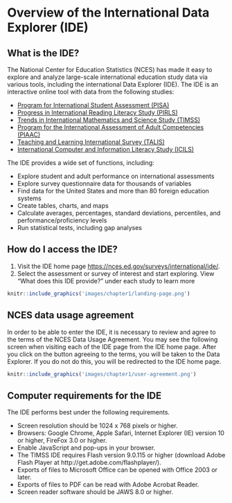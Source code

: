 # Overview of the International Data Explorer (IDE) {#overview}

## What is the IDE? 

The National Center for Education Statistics (NCES) has made it easy to explore and analyze large-scale international education study data via various tools, including the international Data Explorer (IDE). The IDE is an interactive online tool with data from the following studies: 

-	[Program for International Student Assessment (PISA)](https://nces.ed.gov/surveys/pisa/){target="_blank"}
-	[Progress in International Reading Literacy Study (PIRLS)](https://nces.ed.gov/surveys/pirls/index.asp){target="_blank"}
-	[Trends in International Mathematics and Science Study (TIMSS)](https://nces.ed.gov/timss/){target="_blank"}
-	[Program for the International Assessment of Adult Competencies (PIAAC)](https://nces.ed.gov/surveys/piaac/index.asp){target="_blank"}
-	[Teaching and Learning International Survey (TALIS)](https://nces.ed.gov/surveys/talis/){target="_blank"}
-	[International Computer and Information Literacy Study (ICILS)](https://nces.ed.gov/surveys/icils/){target="_blank"}

The IDE provides a wide set of functions, including:

-	Explore student and adult performance on international assessments
-	Explore survey questionnaire data for thousands of variables
-	Find data for the United States and more than 80 foreign education systems
-	Create tables, charts, and maps
-	Calculate averages, percentages, standard deviations, percentiles, and performance/proficiency levels
-	Run statistical tests, including gap analyses

## How do I access the IDE?

1. Visit the IDE home page [https://nces.ed.gov/surveys/international/ide/](https://nces.ed.gov/surveys/international/ide/){target="_blank"}.
2. Select the assessment or survey of interest and start exploring. View “What does this IDE provide?” under each study to learn more
```r
knitr::include_graphics('images/chapter1/landing-page.png')
```

## NCES data usage agreement
In order to be able to enter the IDE, it is necessary to review and agree to the terms of the NCES Data Usage Agreement. You may see the following screen when visiting each of the IDE page from the IDE home page. After you click on the button agreeing to the terms, you will be taken to the Data Explorer. If you do not do this, you will be redirected to the IDE home page.
```r
knitr::include_graphics('images/chapter1/user-agreement.png')
```


## Computer requirements for the IDE
The IDE performs best under the following requirements.

-	Screen resolution should be 1024 x 768 pixels or higher.
-	Browsers: Google Chrome, Apple Safari, Internet Explorer (IE) version 10 or higher, FireFox 3.0 or higher.
-	Enable JavaScript and pop-ups in your browser.
-	The TIMSS IDE requires Flash version 9.0.115 or higher (download Adobe Flash Player at http://get.adobe.com/flashplayer/).
-	Exports of files to Microsoft Office can be opened with Office 2003 or later.
-	Exports of files to PDF can be read with Adobe Acrobat Reader.
-	Screen reader software should be JAWS 8.0 or higher.
